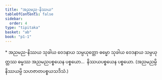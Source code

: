 ```yaml
---
title: "အညမည-နိဿယ"
tableOfContents: false
sidebar:
  order: 4
type: "tipitaka"
basket: "ab"
book: "p1-1"
---
```



<DynamicBreadcrumb />

<Paragraph type="center" book="p1-1">
* အညမည-နိဿယ
</Paragraph>

<Division number="52" book="p1-1" e="ch" v="36" p="348">

<Paragraph number="1915" book="p1-1">
သုခါယ ဝေဒနာယ သမ္ပယုတ္တော ဓမ္မော သုခါယ ဝေဒနာယ သမ္ပယုတ္တဿ ဓမ္မဿ အညမညပစ္စယေန ပစ္စယော…  နိဿယပစ္စယေန ပစ္စယော. (အညမညမ္ပိ နိဿယမ္ပိ သဟဇာတပစ္စယသဒိသံ.)
</Paragraph>
</Division>